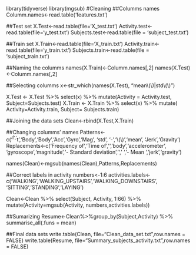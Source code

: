 library(tidyverse)
library(mgsub)
#Cleaning
##Columms names
Columm.names<-read.table('features.txt')

##Test set
X.Test<-read.table(file='X_test.txt')
Activity.test<-read.table(file='y_test.txt')
Subjects.test<-read.table(file = 'subject_test.txt')

##Train set
X.Train<-read.table(file='X_train.txt')
Activity.train<-read.table(file='y_train.txt')
Subjects.train<-read.table(file = 'subject_train.txt')

##Naming the columms
names(X.Train)<-Columm.names[,2]
names(X.Test)<-Columm.names[,2]

##Selecting columms
x<-str_which(names(X.Test), "mean\\(\\)|std\\(\\)")

X.Test <- X.Test %>% select(x) %>%
          mutate(Activity = Activity.test, Subject=Subjects.test) 
X.Train <- X.Train %>% select(x) %>% 
          mutate( Activity=Activity.train, Subject= Subjects.train)

##Joining the data sets
Clean<-rbind(X.Test,X.Train) 

##Changing columms' names
Patterns<-c('^f','^t','Body','Body','Acc','Gyro','Mag', 
            'std', '-','\\(\\)','mean', 'Jerk','Gravity')
Replacements<-c('Frequency of ','Time of ','','body ','accelerometer ',
               'gyroscope ','magnitude ','- Standard deviation ','',' ', 
               '- Mean ','jerk ','gravity ')

names(Clean)<-mgsub(names(Clean),Patterns,Replacements)

##Correct labels in activity
numbers<-1:6 
activities.labels<-c('WALKING','WALKING_UPSTAIRS','WALKING_DOWNSTAIRS',
                     'SITTING','STANDING','LAYING')

Clean<-Clean %>% select(Subject, Activity, 1:66) %>% 
          mutate(Activity=mgsub(Activity, numbers,activities.labels))

##Sumarizing
Resume<-Clean%>%group_by(Subject,Activity) %>% summarise_all(.funs = mean)

##Final data sets
write.table(Clean, file="Clean_data_set.txt",row.names = FALSE)
write.table(Resume, file="Summary_subjects_activity.txt",row.names = FALSE)

